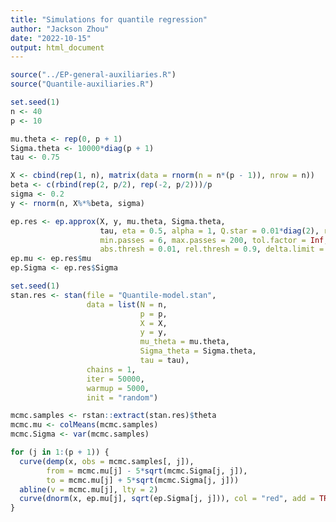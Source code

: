 ```yaml
---
title: "Simulations for quantile regression"
author: "Jackson Zhou"
date: "2022-10-15"
output: html_document
---
```


```r
source("../EP-general-auxiliaries.R")
source("Quantile-auxiliaries.R")
```

```r
set.seed(1)
n <- 40
p <- 10

mu.theta <- rep(0, p + 1)
Sigma.theta <- 10000*diag(p + 1)
tau <- 0.75

X <- cbind(rep(1, n), matrix(data = rnorm(n = n*(p - 1)), nrow = n))
beta <- c(rbind(rep(2, p/2), rep(-2, p/2)))/p
sigma <- 0.2
y <- rnorm(n, X%*%beta, sigma)
```

```r
ep.res <- ep.approx(X, y, mu.theta, Sigma.theta, 
                    tau, eta = 0.5, alpha = 1, Q.star = 0.01*diag(2), r.star = rep(0, 2), prec = 0,
                    min.passes = 6, max.passes = 200, tol.factor = Inf, stop.factor = Inf , 
                    abs.thresh = 0.01, rel.thresh = 0.9, delta.limit = Inf, patience = 40, verbose = TRUE)
ep.mu <- ep.res$mu
ep.Sigma <- ep.res$Sigma
```

```r
set.seed(1)
stan.res <- stan(file = "Quantile-model.stan",
                 data = list(N = n,
                             p = p,
                             X = X,
                             y = y,
                             mu_theta = mu.theta,
                             Sigma_theta = Sigma.theta,
                             tau = tau),
                 chains = 1,
                 iter = 50000,
                 warmup = 5000,
                 init = "random") 

mcmc.samples <- rstan::extract(stan.res)$theta
mcmc.mu <- colMeans(mcmc.samples)
mcmc.Sigma <- var(mcmc.samples)
```

```r
for (j in 1:(p + 1)) {
  curve(demp(x, obs = mcmc.samples[, j]),
        from = mcmc.mu[j] - 5*sqrt(mcmc.Sigma[j, j]),
        to = mcmc.mu[j] + 5*sqrt(mcmc.Sigma[j, j]))
  abline(v = mcmc.mu[j], lty = 2)
  curve(dnorm(x, ep.mu[j], sqrt(ep.Sigma[j, j])), col = "red", add = TRUE)
}
```
